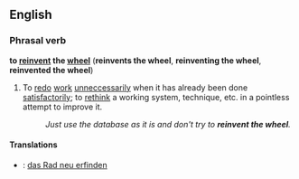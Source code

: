 ==English==
===Phrasal verb===
'''to [[reinvent]] the [[wheel]]''' ('''reinvents the wheel''', '''reinventing the wheel''', '''reinvented the wheel''')

#{{idiom}} To [[redo]] [[work]] [[unnecessary|unneccessarily]] when it has already been done [[satisfactory|satisfactorily]]; to [[rethink]] a working system, technique, etc. in a pointless attempt to improve it.
#:''Just use the database as it is and don't try to '''reinvent the wheel'''.''

====Translations====
*{{de}}: [[das Rad neu erfinden]]
